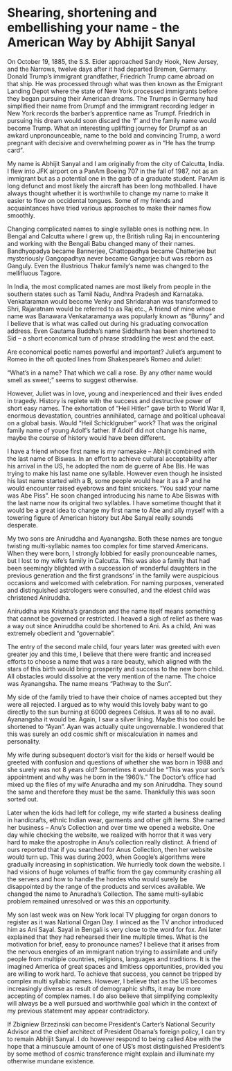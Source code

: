 # Shearing, shortening and embellishing your name - the American Way by Abhijit Sanyal {-}

On October 19, 1885, the S.S. Eider approached Sandy Hook, New Jersey, and the Narrows, twelve days 
after it had departed Bremen, Germany.  Donald Trump’s immigrant grandfather, Friedrich Trump came abroad on that ship. He was processed through what was then known as the Emigrant Landing Depot where the state of New York processed immigrants before they began pursuing their American dreams. The Trumps in Germany had simplified their name from Drumpf and the immigrant recording ledger in New York records the barber’s apprentice name as Trumpf. Friedrich in pursuing his dream would soon discard the ‘f’ and the family name would become Trump. What an interesting uplifting journey for Drumpf as an awkard unpronounceable, name to the bold and convincing Trump, a word pregnant with decisive and overwhelming power as in “He has the trump card”. 

My name is Abhijit Sanyal and I am originally from the city of Calcutta, India. I flew into JFK airport on a PanAm Boeing 707 in the fall of 1987, not as an immigrant but as a potential one in the garb of a graduate student. PanAm is long defunct and most likely the aircraft has been long mothballed. I have always thought whether it is worthwhile to change my name to make it easier to flow on occidental tongues. Some of my friends and acquaintances have tried various approaches to make their names flow smoothly. 

Changing complicated names to single syllable ones is nothing new. In Bengal and Calcutta where I grew up, the British ruling Raj in encountering and working with the Bengali Babu changed many of their names. Bandhyopadya became Bannerjee, Chattopadhya became Chatterjee but mysteriously Gangopadhya never became Gangarjee but was reborn as Ganguly. Even the illustrious Thakur family’s name was changed to the mellifluous Tagore.

 In India, the most complicated names are most likely from people in the southern states such as Tamil Nadu, Andhra Pradesh and Karnataka.  Venkataraman would become Venky and Shridarahan was transformed to Shri, Rajaratnam would be referred to as Raj etc., A friend of mine whose name was Banawara Venkataramanya was popularly known as “Bunny” and I believe that is what was called out during his graduating convocation address. Even Gautama Buddha’s name Siddharth has been shortened to Sid – a short economical turn of phrase straddling the west and the east. 
 
Are economical poetic names powerful and important? Juliet’s argument to Romeo in the oft quoted lines from Shakespeare’s Romeo and Juliet:

“What's in a name? That which we call a rose.
By any other name would smell as sweet;” seems to suggest otherwise. 

However, Juliet was in love, young and inexperienced and their lives ended in tragedy. History is replete with the success and destructive power of short easy names. The exhortation of “Heil Hitler” gave birth to World War II, enormous devastation, countries annihilated, carnage and political upheaval on a global basis. Would “Heil Schicklgruber” work? That was the original family name of young Adolf’s father. If Adolf did not change his name, maybe the course of history would have been different.

I have a friend whose first name is my namesake – Abhijit combined with the last name of Biswas. In an effort to achieve cultural acceptability after his arrival in the US, he adopted the nom de guerre of Abe Bis. He was trying to make his last name one syllable. However even though he insisted his last name started with a B, some people would hear it as a P and he would encounter raised eyebrows and faint snickers. “You said your name was Abe Piss”. He soon changed introducing his name to Abe Biswas with the last name now its original two syllables. I have sometime thought that it would be a great idea to change my first name to Abe and ally myself with a towering figure of American history but Abe Sanyal really sounds desperate.

My two sons are Aniruddha and Ayanangsha. Both these names are tongue twisting multi-syllabic names too complex for time starved Americans. When they were born, I strongly lobbied for easily pronounceable names, but I lost to my wife’s family in Calcutta. This was also a family that had been seemingly blighted with a succession of wonderful daughters in the previous generation and the first grandsons’ in the family were auspicious occasions and welcomed with celebration. For naming purposes, venerated and distinguished astrologers were consulted, and the eldest child was christened Aniruddha. 

Aniruddha was Krishna’s grandson and the name itself means something that cannot be governed or restricted. I heaved a sigh of relief as there was a way out since Aniruddha could be shortened to Ani. As a child, Ani was extremely obedient and “governable”. 

The entry of the second male child, four years later was greeted with even greater joy and this time, I believe that there were frantic and increased efforts to choose a name that was a rare beauty, which aligned with the stars of this birth would bring prosperity and success to the new born child. All obstacles would dissolve at the very mention of the name. The choice was Ayanangsha. The name means “Pathway to the Sun”. 

My side of the family tried to have their choice of names accepted but they were all rejected. I argued as to why would this lovely baby want to go directly to the sun burning at 6000 degrees Celsius. It was all to no avail. Ayanangsha it would be.  Again, I saw a silver lining. Maybe this too could be shortened to “Ayan”. Ayan was actually quite ungovernable. I wondered that this was surely an odd cosmic shift or miscalculation in names and personality. 

My wife during subsequent doctor’s visit for the kids or herself would be greeted with confusion and questions of whether she was born in 1988 and she surely was not 8 years old? Sometimes it would be “This was your son’s appointment and why was he born in the 1960’s.” The Doctor’s office had mixed up the files of my wife Anuradha and my son Aniruddha. They sound the same and therefore they must be the same. Thankfully this was soon sorted out.

Later when the kids had left for college, my wife started a business dealing in handicrafts, ethnic Indian wear, garments and other gift items. She named her business – Anu’s Collection and over time we opened a website. One day while checking the website, we realized with horror that it was very hard to make the apostrophe in Anu’s collection really distinct. A friend of ours reported that if you searched for Anus Collection, then her website would turn up. This was during 2003, when Google’s algorithms were gradually increasing in sophistication. We hurriedly took down the website. I had visions of huge volumes of traffic from the gay community crashing all the servers and how to handle the hordes who would surely be disappointed by the range of the products and services available. We changed the name to Anuradha’s Collection. The same multi-syllabic problem remained unresolved or was this an opportunity.

My son last week was on New York local TV plugging for organ donors to register as it was National Organ Day. I winced as the TV anchor introduced him as Ani Sayal. Sayal in Bengali is very close to the word for fox. Ani later explained that they had rehearsed their line multiple times.
What is the motivation for brief, easy to pronounce names? I believe that it arises from the nervous energies of an immigrant nation trying to assimilate and unify people from multiple countries, religions, languages and traditions. It is the imagined America of great spaces and limitless opportunities, provided you are willing to work hard. To achieve that success, you cannot be tripped by complex multi syllabic names. However, I believe that as the US becomes increasingly diverse as result of demographic shifts, it may be more accepting of complex names. I do also believe that simplifying complexity will always be a well pursued and worthwhile goal which in the context of my previous statement may appear contradictory.

If Zbigniew Brzezinski can become President’s Carter’s National Security Advisor and the chief architect of President Obama’s foreign policy, I can try to remain Abhijit Sanyal. I do however respond to being called Abe with the hope that a minuscule amount of one of US’s most distinguished President’s by some method of cosmic transference might explain and illuminate my otherwise mundane existence.

